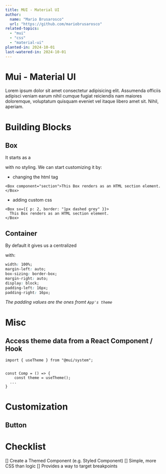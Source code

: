 ```yaml
---
title: MUI - Material UI
author:
  name: "Mario Brusarosco"
  url: "https://github.com/mariobrusarosco"
related-topics:
  - "mui"
  - "css"
  - "material-ui"
planted-in: 2024-10-01
last-watered-in: 2024-10-01
---
```


# Mui - Material UI

Lorem ipsum dolor sit amet consectetur adipisicing elit. Assumenda officiis adipisci veniam earum nihil cumque fugiat reiciendis nam maiores doloremque, voluptatum quisquam eveniet vel itaque libero amet sit. Nihil, aperiam.

# Building Blocks

## Box

It starts as a <div /> with no styling. We can start customizing it by:

- changing the html tag

```tsx
<Box component="section">This Box renders as an HTML section element.</Box>
```

- adding custom css

```tsx
<Box sx={{ p: 2, border: "1px dashed grey" }}>
  This Box renders as an HTML section element.
</Box>
```

## Container

By default it gives us a centralized <div/> with:

```css
width: 100%;
margin-left: auto;
box-sizing: border-box;
margin-right: auto;
display: block;
padding-left: 16px;
padding-right: 16px;
```

_The padding values are the ones fromt `App's theme`_

# Misc

## Access theme data from a React Component / Hook

```tsx
import { useTheme } from "@mui/system";


const Comp = () => {
	const theme = useTheme();
  ...
}
```

# Customization

## Button

# Checklist

[] Create a Themed Component (e.g. Styled Component)
[] Simple, more CSS than logic
[] Provides a way to target breakpoints
